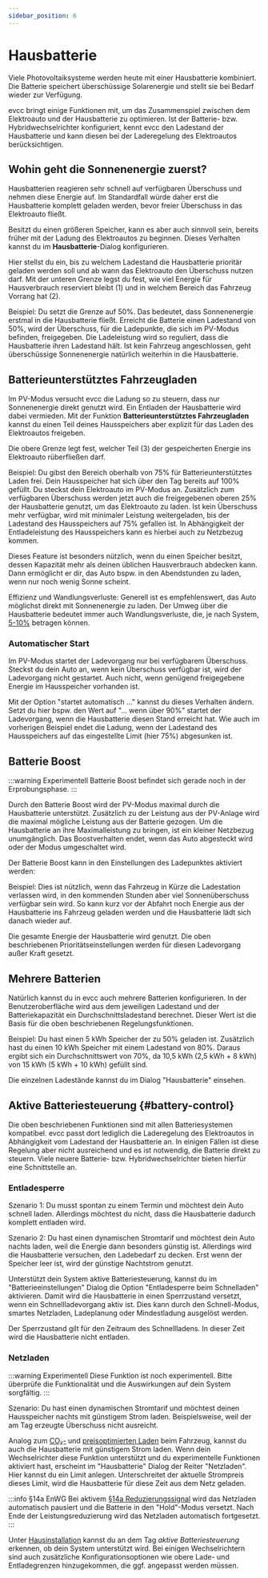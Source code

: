 ```yaml
---
sidebar_position: 6
---
```



# Hausbatterie

Viele Photovoltaiksysteme werden heute mit einer Hausbatterie kombiniert.
Die Batterie speichert überschüssige Solarenergie und stellt sie bei Bedarf wieder zur Verfügung.

evcc bringt einige Funktionen mit, um das Zusammenspiel zwischen dem Elektroauto und der Hausbatterie zu optimieren.
Ist der Batterie- bzw. Hybridwechselrichter konfiguriert, kennt evcc den Ladestand der Hausbatterie und kann diesen bei der Laderegelung des Elektroautos berücksichtigen.

## Wohin geht die Sonnenenergie zuerst?

Hausbatterien reagieren sehr schnell auf verfügbaren Überschuss und nehmen diese Energie auf.
Im Standardfall würde daher erst die Hausbatterie komplett geladen werden, bevor freier Überschuss in das Elektroauto fließt.

Besitzt du einen größeren Speicher, kann es aber auch sinnvoll sein, bereits früher mit der Ladung des Elektroautos zu beginnen.
Dieses Verhalten kannst du im **Hausbatterie**-Dialog konfigurieren.

<Screenshot
  name="features/screenshots/battery-navigation"
  caption="Screenshot der Hauptnavigation."
/>

Hier stellst du ein, bis zu welchem Ladestand die Hausbatterie prioritär geladen werden soll und ab wann das Elektroauto den Überschuss nutzen darf.
Mit der unteren Grenze legst du fest, wie viel Energie für Hausverbrauch reserviert bleibt (1) und in welchem Bereich das Fahrzeug Vorrang hat (2).

<Screenshot
  name="features/screenshots/battery-priority"
  caption="Priorität Haus und Auto"
/>

Beispiel: Du setzt die Grenze auf 50%. Das bedeutet, dass Sonnenenergie erstmal in die Hausbatterie fließt.
Erreicht die Batterie einen Ladestand von 50%, wird der Überschuss, für die Ladepunkte, die sich im PV-Modus befinden, freigegeben.
Die Ladeleistung wird so reguliert, dass die Hausbatterie ihren Ladestand hält.
Ist kein Fahrzeug angeschlossen, geht überschüssige Sonnenenergie natürlich weiterhin in die Hausbatterie.

## Batterieunterstütztes Fahrzeugladen

Im PV-Modus versucht evcc die Ladung so zu steuern, dass nur Sonnenenergie direkt genutzt wird.
Ein Entladen der Hausbatterie wird dabei vermieden.
Mit der Funktion **Batterieunterstütztes Fahrzeugladen** kannst du einen Teil deines Hausspeichers aber explizit für das Laden des Elektroautos freigeben.

Die obere Grenze legt fest, welcher Teil (3) der gespeicherten Energie ins Elektroauto rüberfließen darf.

<Screenshot
  name="features/screenshots/battery-buffer"
  caption="Batterieunterstütztes Fahrzeugladen"
/>

Beispiel: Du gibst den Bereich oberhalb von 75% für Batterieunterstütztes Laden frei.
Dein Hausspeicher hat sich über den Tag bereits auf 100% gefüllt.
Du steckst dein Elektroauto im PV-Modus an.
Zusätzlich zum verfügbaren Überschuss werden jetzt auch die freigegebenen oberen 25% der Hausbatterie genutzt, um das Elektroauto zu laden.
Ist kein Überschuss mehr verfügbar, wird mit minimaler Leistung weitergeladen, bis der Ladestand des Hausspeichers auf 75% gefallen ist.
In Abhängigkeit der Entladeleistung des Hausspeichers kann es hierbei auch zu Netzbezug kommen.

Dieses Feature ist besonders nützlich, wenn du einen Speicher besitzt, dessen Kapazität mehr als deinen üblichen Hausverbrauch abdecken kann.
Dann ermöglicht er dir, das Auto bspw. in den Abendstunden zu laden, wenn nur noch wenig Sonne scheint.

Effizienz und Wandlungsverluste: Generell ist es empfehlenswert, das Auto möglichst direkt mit Sonnenenergie zu laden.
Der Umweg über die Hausbatterie bedeutet immer auch Wandlungsverluste, die, je nach System, [5-10%](https://solar.htw-berlin.de/studien/stromspeicher-inspektion-2024/) betragen können.

### Automatischer Start

Im PV-Modus startet der Ladevorgang nur bei verfügbarem Überschuss.
Steckst du dein Auto an, wenn kein Überschuss verfügbar ist, wird der Ladevorgang nicht gestartet.
Auch nicht, wenn genügend freigegebene Energie im Hausspeicher vorhanden ist.

Mit der Option "startet automatisch ..." kannst du dieses Verhalten ändern.
Setzt du hier bspw. den Wert auf "... wenn über 90%" startet der Ladevorgang, wenn die Hausbatterie diesen Stand erreicht hat.
Wie auch im vorherigen Beispiel endet die Ladung, wenn der Ladestand des Hausspeichers auf das eingestellte Limit (hier 75%) abgesunken ist.

<Screenshot
  name="features/screenshots/battery-bufferstart"
  caption="Automatischer Start"
/>

## Batterie Boost

:::warning Experimentell
Batterie Boost befindet sich gerade noch in der Erprobungsphase.
:::

Durch den Batterie Boost wird der PV-Modus maximal durch die Hausbatterie unterstützt.
Zusätzlich zu der Leistung aus der PV-Anlage wird die maximal mögliche Leistung aus der Batterie gezogen.
Um die Hausbatterie an ihre Maximalleistung zu bringen, ist ein kleiner Netzbezug unumgänglich.
Das Boostverhalten endet, wenn das Auto abgesteckt wird oder der Modus umgeschaltet wird. 

Der Batterie Boost kann in den Einstellungen des Ladepunktes aktiviert werden:

<Screenshot
  name="features/screenshots/battery-boost"
  caption="Batterie Boost aktivieren"
/>

Beispiel:
Dies ist nützlich, wenn das Fahrzeug in Kürze die Ladestation verlassen wird, in den kommenden Stunden aber viel Sonnenüberschuss verfügbar sein wird.
So kann kurz vor der Abfahrt noch Energie aus der Hausbatterie ins Fahrzeug geladen werden und die Hausbatterie lädt sich danach wieder auf.

Die gesamte Energie der Hausbatterie wird genutzt.
Die oben beschriebenen Prioritätseinstellungen werden für diesen Ladevorgang außer Kraft gesetzt.

## Mehrere Batterien

Natürlich kannst du in evcc auch mehrere Batterien konfigurieren.
In der Benutzeroberfläche wird aus dem jeweiligen Ladestand und der Batteriekapazität ein Durchschnittsladestand berechnet.
Dieser Wert ist die Basis für die oben beschriebenen Regelungsfunktionen.

Beispiel: Du hast einen 5 kWh Speicher der zu 50% geladen ist. Zusätzlich hast du einen 10 kWh Speicher mit einem Ladestand von 80%.
Daraus ergibt sich ein Durchschnittswert von 70%, da 10,5 kWh (2,5 kWh + 8 kWh) von 15 kWh (5 kWh + 10 kWh) gefüllt sind.

Die einzelnen Ladestände kannst du im Dialog "Hausbatterie" einsehen.

## Aktive Batteriesteuerung {#battery-control}

Die oben beschriebenen Funktionen sind mit allen Batteriesystemen kompatibel.
evcc passt dort lediglich die Laderegelung des Elektroautos in Abhängigkeit vom Ladestand der Hausbatterie an.
In einigen Fällen ist diese Regelung aber nicht ausreichend und es ist notwendig, die Batterie direkt zu steuern.
Viele neuere Batterie- bzw. Hybridwechselrichter bieten hierfür eine Schnittstelle an.

### Entladesperre

Szenario 1: Du musst spontan zu einem Termin und möchtest dein Auto schnell laden.
Allerdings möchtest du nicht, dass die Hausbatterie dadurch komplett entladen wird.

Szenario 2: Du hast einen dynamischen Stromtarif und möchtest dein Auto nachts laden, weil die Energie dann besonders günstig ist.
Allerdings wird die Hausbatterie versuchen, den Ladebedarf zu decken.
Erst wenn der Speicher leer ist, wird der günstige Nachtstrom genutzt.

Unterstützt dein System aktive Batteriesteuerung, kannst du im "Batterieeinstellungen" Dialog die Option "Entladesperre beim Schnelladen" aktivieren.
Damit wird die Hausbatterie in einen Sperrzustand versetzt, wenn ein Schnellladevorgang aktiv ist.
Dies kann durch den Schnell-Modus, smartes Netzladen, Ladeplanung oder Mindestladung ausgelöst werden.

Der Sperrzustand gilt für den Zeitraum des Schnellladens.
In dieser Zeit wird die Hausbatterie nicht entladen.

### Netzladen
 
:::warning Experimentell
Diese Funktion ist noch experimentell. Bitte überprüfe die Funktionalität und die Auswirkungen auf dein System sorgfältig.
:::

Szenario: Du hast einen dynamischen Stromtarif und möchtest deinen Hausspeicher nachts mit günstigem Strom laden.
Beispielsweise, weil der am Tag erzeugte Überschuss nicht ausreicht.

<Screenshot
  name="features/screenshots/battery-grid-charging"
  caption="Hausbatterie Dialog für Netzladen"
/>

Analog zum [CO₂-](./co2) und [preisoptimierten Laden](./dynamic-prices) beim Fahrzeug, kannst du auch die Hausbatterie mit günstigem Strom laden.
Wenn dein Wechselrichter diese Funktion unterstützt und du experimentelle Funktionen aktiviert hast, erscheint im "Hausbatterie" Dialog der Reiter "Netzladen".
Hier kannst du ein Limit anlegen.
Unterschreitet der aktuelle Strompreis dieses Limit, wird die Hausbatterie für diese Zeit aus dem Netz geladen.

:::info §14a EnWG
Bei aktivem [§14a Reduzierungssignal](./14a-enwg-steuve) wird das Netzladen automatisch pausiert und die Batterie in den "Hold"-Modus versetzt.
Nach Ende der Leistungsreduzierung wird das Netzladen automatisch fortgesetzt.
:::

Unter [Hausinstallation](../devices/meters) kannst du an dem Tag _aktive Batteriesteuerung_ erkennen, ob dein System unterstützt wird.
Bei einigen Wechselrichtern sind auch zusätzliche Konfigurationsoptionen wie obere Lade- und Entladegrenzen hinzugekommen, die ggf. angepasst werden müssen.
